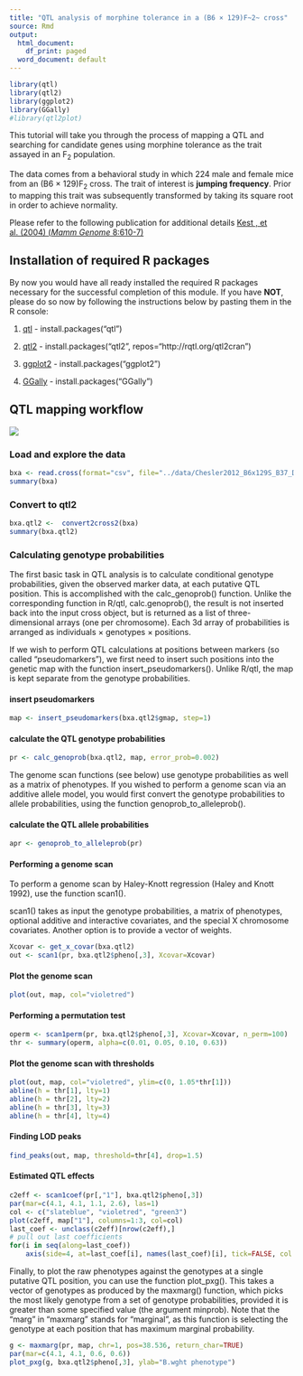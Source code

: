 ```yaml
---
title: "QTL analysis of morphine tolerance in a (B6 × 129)F~2~ cross"
source: Rmd
output:
  html_document:
    df_print: paged
  word_document: default
---
```



```r
library(qtl)
library(qtl2)
library(ggplot2)
library(GGally)
#library(qtl2plot)
```

This tutorial will take you through the process of mapping a QTL and searching for candidate genes using morphine tolerance as the trait assayed in an F~2~ population.

The data comes from a behavioral study in which 224 male and female mice from an (B6 × 129)F~2~ cross. The trait of interest is **jumping frequency**. Prior to mapping this trait was subsequently transformed by taking its square root in order to achieve normality.

Please refer to the following publication for additional details [Kest , et al. (2004) (<i>Mamm Genome</i> 8:610-7)](https://rd.springer.com/article/10.1007/s00335-004-2367-3)

## Installation of required R packages

By now you would have all ready installed the required R packages necessary for the successful completion of this module. If you have **NOT**, please do so now by following the instructions below by pasting them in the R console:

1. [qtl](http://www.rqtl.org/) - install.packages("qtl")

2. [qtl2](https://kbroman.org/qtl2/) - install.packages("qtl2", repos="http://rqtl.org/qtl2cran")

3. [ggplot2](https://ggplot2.tidyverse.org/) - install.packages("ggplot2")

4. [GGally](https://github.com/ggobi/ggally) - install.packages("GGally")



## QTL mapping workflow
![](../figs/mapping-workflow.png)

### Load and explore the data

```r
bxa <- read.cross(format="csv", file="../data/Chesler2012_B6x129S_B37_Data.csv", genotypes = c("B","H","S"), alleles = c("B","S"))
summary(bxa)
```

### Convert to qtl2
```r
bxa.qtl2 <-  convert2cross2(bxa)
summary(bxa.qtl2)
```

### Calculating genotype probabilities

The first basic task in QTL analysis is to calculate conditional genotype probabilities, given the observed marker data, at each putative QTL position. This is accomplished with the calc_genoprob() function. Unlike the corresponding function in R/qtl, calc.genoprob(), the result is not inserted back into the input cross object, but is returned as a list of three-dimensional arrays (one per chromosome). Each 3d array of probabilities is arranged as individuals × genotypes × positions.

If we wish to perform QTL calculations at positions between markers (so called “pseudomarkers”), we first need to insert such positions into the genetic map with the function insert_pseudomarkers(). Unlike R/qtl, the map is kept separate from the genotype probabilities.

#### insert pseudomarkers
```r
map <- insert_pseudomarkers(bxa.qtl2$gmap, step=1)
```

#### calculate the QTL genotype probabilities
```r
pr <- calc_genoprob(bxa.qtl2, map, error_prob=0.002)
```
The genome scan functions (see below) use genotype probabilities as well as a matrix of phenotypes. If you wished to perform a genome scan via an additive allele model, you would first convert the genotype probabilities to allele probabilities, using the function genoprob_to_alleleprob().

#### calculate the QTL allele probabilities
```r
apr <- genoprob_to_alleleprob(pr)
```

#### Performing a genome scan
To perform a genome scan by Haley-Knott regression (Haley and Knott 1992), use the function scan1().

scan1() takes as input the genotype probabilities, a matrix of phenotypes, optional additive and interactive covariates, and the special X chromosome covariates. Another option is to provide a vector of weights.

```r
Xcovar <- get_x_covar(bxa.qtl2)
out <- scan1(pr, bxa.qtl2$pheno[,3], Xcovar=Xcovar)
```

#### Plot the genome scan
```r
plot(out, map, col="violetred")
```

#### Performing a permutation test
```r
operm <- scan1perm(pr, bxa.qtl2$pheno[,3], Xcovar=Xcovar, n_perm=100)
thr <- summary(operm, alpha=c(0.01, 0.05, 0.10, 0.63))
```

#### Plot the genome scan with thresholds
```r
plot(out, map, col="violetred", ylim=c(0, 1.05*thr[1]))
abline(h = thr[1], lty=1)
abline(h = thr[2], lty=2)
abline(h = thr[3], lty=3)
abline(h = thr[4], lty=4)
```

#### Finding LOD peaks
```r
find_peaks(out, map, threshold=thr[4], drop=1.5)
```


#### Estimated QTL effects
```r
c2eff <- scan1coef(pr[,"1"], bxa.qtl2$pheno[,3])
par(mar=c(4.1, 4.1, 1.1, 2.6), las=1)
col <- c("slateblue", "violetred", "green3")
plot(c2eff, map["1"], columns=1:3, col=col)
last_coef <- unclass(c2eff)[nrow(c2eff),]
# pull out last coefficients
for(i in seq(along=last_coef))
    axis(side=4, at=last_coef[i], names(last_coef)[i], tick=FALSE, col.axis=col[i])
```

Finally, to plot the raw phenotypes against the genotypes at a single putative QTL position, you can use the function plot_pxg(). This takes a vector of genotypes as produced by the maxmarg() function, which picks the most likely genotype from a set of genotype probabilities, provided it is greater than some specified value (the argument minprob). Note that the “marg” in “maxmarg” stands for “marginal”, as this function is selecting the genotype at each position that has maximum marginal probability.

```r
g <- maxmarg(pr, map, chr=1, pos=38.536, return_char=TRUE)
par(mar=c(4.1, 4.1, 0.6, 0.6))
plot_pxg(g, bxa.qtl2$pheno[,3], ylab="B.wght phenotype")
```

